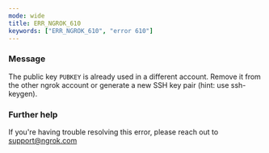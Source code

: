 ```yaml
---
mode: wide
title: ERR_NGROK_610
keywords: ["ERR_NGROK_610", "error 610"]
---
```


### Message

The public key `PUBKEY` is already used in a different account. Remove it from the other ngrok account or generate a new SSH key pair (hint: use ssh-keygen).

### Further help

If you're having trouble resolving this error, please reach out to [support@ngrok.com](mailto:support@ngrok.com?subject=Help%20with%20ERR_NGROK_610)
